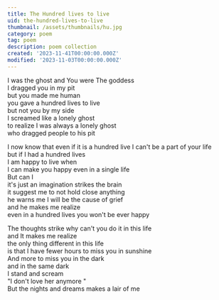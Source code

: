 ```yaml
---
title: The Hundred lives to live
uid: the-hundred-lives-to-live
thumbnail: /assets/thumbnails/hu.jpg
category: poem
tag: poem 
description: poem collection
created: '2023-11-41T00:00:00.000Z'
modified: '2023-11-03T00:00:00.000Z'
---
```




I was the ghost and You were The goddess  
I dragged you in my pit  
but you made me human  
you gave a hundred lives to live  
but not you by my side  
I screamed like a lonely ghost  
to realize I was always a lonely ghost  
who dragged people to his pit  

I now know that even if it is a hundred live I can't be a part of your life  
but if I had a hundred lives  
I am happy to live when  
I can make you happy even in a single life  
But can I  
it's just an imagination strikes the brain  
it suggest me to not hold close anything  
he warns me I will be the cause of grief  
and he makes me realize  
even in a hundred lives you won't be ever happy  

The thoughts strike why can't you do it in this life  
and It makes me realize  
the only thing different in this life  
is that I have fewer hours to miss you in sunshine  
And more to miss you in the dark  
and in the same dark  
I stand and scream  
"I don't love her anymore "  
But the nights and dreams makes a lair of me
